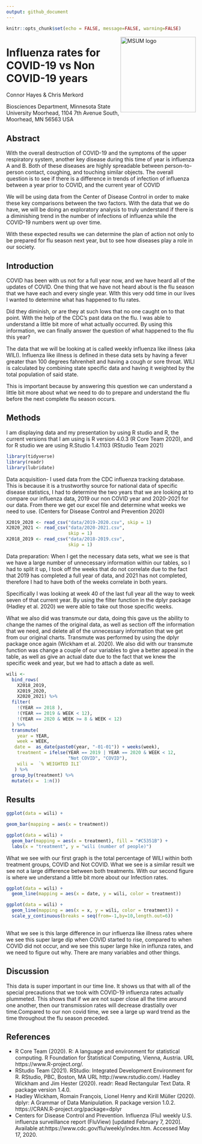 ```yaml
---
output: github_document
---
```


```r
knitr::opts_chunk$set(echo = FALSE, message=FALSE, warning=FALSE)
```

<img src="https://www2.mnstate.edu/uploadedImages/Content/Marketing/logos/MSUM_Signature_Vert_Color.jpg" alt="MSUM logo" width="200" style="float:right"/>

# Influenza rates for COVID-19 vs Non COVID-19 years

Connor Hayes &
Chris Merkord 

Biosciences Department, Minnesota State University Moorhead, 1104 7th Avenue South, Moorhead, MN 56563 USA

## Abstract

With the overall destruction of COVID-19 and the symptoms of the upper respiratory system, another key disease during this time of year is influenza A and B. Both of these diseases are highly spreadable between person-to-person contact, coughing, and touching similar objects. The overall question is to see if there is a difference in trends of infection of influenza between a year prior to COVID, and the current year of COVID

We will be using data from the Center of Disease Control in order to make these key comparisons between the two factors. With the data that we do have, we will be doing an exploratory analysis to truly understand if there is a diminishing trend in the number of infections of influenza while the COVID-19 numbers went up over time.

With these expected results we can determine the plan of action not only to be prepared for flu season next year, but to see how diseases play a role in our society.

## Introduction

COVID has been with us not for a full year now, and we have heard all of the updates of COVID. One thing that we have not heard about is the flu season that we have each and every single year. WIth this very odd time in our lives I wanted to determine what has happened to flu rates.

Did they diminish, or are they at such lows that no one caught on to that point. With the help of the CDC's past data on the flu. I was able to understand a little bit more of what actually occurred. By using this information, we can finally answer the question of what happened to the flu this year?

The data that we will be looking at is called weekly influenza like illness (aka WILI). Influenza like illness is defined in these data sets by having  a fever greater than 100 degrees fahrenheit and having a cough or sore throat. WILI is calculated by combining state specific data and having it weighted by the total population of said state.

This is important because by answering this question we can understand a little bit more about what we need to do to prepare and understand the flu before the next complete flu season occurs.

## Methods

I am displaying data and my presentation by using R studio and R, the current versions that I am using is R version 4.0.3 (R Core Team 2020), and for R studio we are using R.Studio 1.4.1103 (RStudio Team 2021)

```r
library(tidyverse)
library(readr)
library(lubridate)
```

Data acquisition- I used data from the CDC influenza tracking database. This is because it is a trustworthy source for national data of specific disease statistics, I had to determine the two years that we are looking at to compare our influenza data, 2019 our non COVID year and 2020-2021 for our data. From there we get our excel file and determine what weeks we need to use. (Centers for Disease Control and Prevention 2020)

```r
X2019_2020 <- read_csv("data/2019-2020.csv", skip = 1)
X2020_2021 <- read_csv("data/2020-2021.csv", 
                       skip = 1)
X2018_2019 <- read_csv("data/2018-2019.csv", 
                       skip = 1)

```

Data preparation: When I get the necessary data sets, what we see is that we have a large number of unnecessary information within our tables, so I had to split it up, I took off the weeks that do not correlate due to the fact that 2019 has completed a full year of data, and 2021 has not completed, therefore I had to have both of the weeks correlate in both years.

Specifically I was looking at week 40 of the last full year all the way to week seven of that current year. By using the filter function in the dplyr package (Hadley et al. 2020) we were able to take out those specific weeks.

What we also did was transmute our data, doing this gave us the ability to change the names of the original data, as well as section off the information that we need, and delete all of the unnecessary information that we get from our original charts. Transmute was performed by using the dplyr package once again (Wickham et al. 2020). We also did with our transmute function was change a couple of our variables to give a better appeal in the table, as well as give an actual date due to the fact that we knew the specific week and year, but we had to attach a date as well.
             
```r
wili <- 
  bind_rows(
    X2018_2019, 
    X2019_2020, 
    X2020_2021) %>% 
  filter(
    !(YEAR == 2018 ), 
    !(YEAR == 2019 & WEEK < 12),
    !(YEAR == 2020 & WEEK >= 8 & WEEK < 12)
  ) %>% 
  transmute(
    year = YEAR,
    week = WEEK,
   date =  as_date(paste0(year, "-01-01")) + weeks(week),
    treatment = ifelse(YEAR == 2019 | YEAR == 2020 & WEEK < 12, 
                       "Not COVID", "COVID"),
    wili =  `% WEIGHTED ILI`
   ) %>%
  group_by(treatment) %>% 
  mutate(x =  1:n())

```

## Results


```r
ggplot(data = wili) +

geom_bar(mapping = aes(x = treatment))

ggplot(data = wili) +
  geom_bar(mapping = aes(x = treatment), fill = "#C5351B") +
  labs(x = "treatment", y = "wili (number of people)")
```

What we see with our first graph is the total percentage of WILI within both treatment groups, COVID and Not COVID. What we see is a similar result we see not a large difference between both treatments. With our second figure is where we understand a little bit more about our Infection rates.

```r
ggplot(data = wili) +
  geom_line(mapping = aes(x = date, y = wili, color = treatment))

ggplot(data = wili) +
  geom_line(mapping = aes(x = x, y = wili, color = treatment)) +
  scale_y_continuous(breaks = seq(from=-1,by=10,length.out=6))
                     
```

What we see is this large difference in our influenza like illness rates where we see this super large dip when COVID started to rise, compared to when COVID did not occur, and we see this super large hike in influnza rates, and we need to figure out why. There are many variables and other things.        

## Discussion

This data is super important in our time line. It shows us that with all of the special precautions that we took with COVID-19 influenza rates actually plummeted. This shows that if we are not super close all the time around one another, then our transmission rates will decrease drastially over time.Compared to our non covid time, we see a large up ward trend as the time throughout the flu season preceded.  

## References

-   R Core Team (2020). R: A language and environment for statistical computing. R Foundation for Statistical Computing, Vienna, Austria. URL https://www.R-project.org/.
-   RStudio Team (2021). RStudio: Integrated Development Environment for R. RStudio, PBC, Boston, MA URL http://www.rstudio.com/.
Hadley Wickham and Jim Hester (2020). readr: Read Rectangular Text Data. R package version 1.4.0.
-   Hadley Wickham, Romain François, Lionel Henry and Kirill Müller (2020). dplyr: A Grammar of Data Manipulation. R package version 1.0.2. https://CRAN.R-project.org/package=dplyr
-   Centers for Disease Control and Prevention. Influenza (Flu) weekly U.S. influenza surveillance report (FluView) [updated February 7, 2020]. Available at:https://www.cdc.gov/flu/weekly/index.htm. Accessed May 17, 2020.